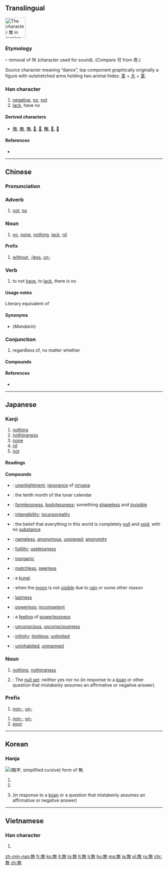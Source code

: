 ==Translingual==
{{stroke order|type=cursive}}
[[Image:無-still.svg|right|frame|65px|The character 無 in cursive script.]]
{{wikipedia}}

===Etymology===
{{Han etyl}}
{{Han simp|舞|f=舛|t=&nbsp;}} – removal of 舛 (character used for sound). (Compare 可 from 奇.)

Source character meaning “dance”, top component graphically originally a figure with outstretched arms holding two animal hides: [[革]] + [[大]] + [[革]].

===Han character===
{{Han char|rn=86|rad=火|as=08|sn=12|four=8033<sub>1</sub>|canj=人廿火 (OTF)}}

# [[negative]], [[no]], [[not]]
# [[lack]], have no

====Derived characters====
* [[㒇]], [[㷻]], [[憮]], [[𠓺]], [[𤏠]], [[𥼣]], [[𨖴]], [[𨶭]]

====References====
* {{Han ref|kx=0673.260|dkj=19113|dj=1081.240|hdz=32211.150|uh=7121|ud=28961|bh=B54C|bd=46412}}

----

==Chinese==
{{zh-forms|s=无}}

===Pronunciation===
{{zh-pron
|m=wú
|c=mou4
|h=
|mn=bû/bô
|w=
|mc=y
|oc=y
|ma=Zh-wú.ogg
|cat=a,adv,n,v,pref,conj,det
}}

===Adverb===
{{zh-adv}}

# [[not]], [[no]]
#: {{zh-usex|無可|can't}}

===Noun===
{{zh-noun}}

# [[no]], [[none]], [[nothing]], [[lack]], [[nil]]
#: {{zh-usex|我 无 求 于 你。|tr=wǒ wú qiú yú nǐ.|I want nothing from you.}}
#: {{zh-usex|從無到有|start from nothing, from scratch}}

====Prefix====
{{zh-pref}}

# [[without]], [[-less]], [[un-]]
#: {{zh-usex|無情|heartless}}
#: {{zh-usex|無理|unreasonable}}
#: {{zh-usex|無邊|unlimited}}

===Verb===
{{zh-verb}}

# {{cx|literary|lang=zh}} to not [[have]], to [[lack]], there is no
#: {{zh-usex|天空 無 雲。|tr=tiānkōng wú yún.|There is no cloud in the sky.}}

====Usage notes====
Literary equivalent of {{zh-l|沒有}}

====Synonyms====
* (''Mandarin'') {{zh-l|沒有}}

===Conjunction===
{{zh-con}}

# regardless of, no matter whether

====Compounds====
{{der5
| {{zh-l|無家可歸}}
| {{zh-l|無神論}}
| {{zh-l|無題}}
| {{zh-l|無所謂}}
| {{zh-l|無我}}
| [[无比]]
| [[无裨]]
| [[无边]]
| [[无柄叶]]
| [[无病呻吟]]
| [[无补]]
| [[无不]]
| [[无猜]]
| [[无才]]
| [[无产阶级]]
| [[无产阶级文化大革命]]
| [[无产阶级专政]]
| [[无产者]]
| [[无常]]
| [[无偿]]
| [[无成]]
| [[无耻]]
| [[无出其右]]
| [[无处存身]]
| [[无从]]
| [[无大无小]]
| [[无道]]
| [[无敌]]
| [[无底]]
| [[无底洞]]
| [[无地自容]]
| [[无的放矢]]
| [[无冬历夏]], [[无冬无夏]]
| [[无动于衷]], [[无动于中]]
| [[无独有偶]]
| [[无度]]
| [[无端]]
| [[无恶不作]]
| [[无法]]
| [[无法无天]]
| [[无方]]
| [[无妨]]
| [[无非]]
| [[无风]]
| [[无风不起浪]]
| [[无缝钢管]]
| [[无干]]
| [[无功受禄]]
| [[无辜]]
| [[无故]]
| [[无怪]]
| [[无关]]
| [[无关宏旨]]
| [[无关紧要]]
| [[无关痛痒]]
| [[无官一身轻]]
| [[无轨电车]]
| [[无害]]
| [[无核]]
| [[无核国家]]
| [[无恒]]
| [[无后]]
| [[无后坐力炮]]
| [[无花果]]
| [[无华]]
| [[无话不说]]
| [[无话可说]]
| [[无机]]
| [[无机肥料]]
| [[无机合成]]
| [[无机化合物]]
| [[无机化学]]
| [[无机酸]]
| [[无机物]]
| [[无机盐]]
| [[无稽]]
| [[无及]]
| [[无几]]
| [[无脊椎动物]]
| [[无计可施]]
| [[无记名投票]]
| [[无际]]
| [[无济于事]]
| [[无家可归]]
| [[无价之宝]]
| [[无坚不摧]]
| [[无间]]
| [[无疆]]
| [[无尽]]
| [[无尽无休]]
| [[无精打采]]
| [[无拘无束]]
| [[无可比拟]]
| [[无可非议]]
| [[无可奉告]]
| [[无可厚非]]
| [[无可讳言]]
| [[无可救药]]
| [[无可奈何]]
| [[无可奈何花落去]]
| [[无可无不可]]
| [[无可争辩]]
| [[无可置疑]]
| [[无孔不人]]
| [[无愧]]
| [[无赖]]
| [[无礼]]
| [[无理]]
| [[无理方程]]
| [[无理根]]
| [[无理函数]]
| [[无理强辩]]
| [[无理取闹]]
| [[无理式]]
| [[无理数]]
| [[无力]]
| [[无立锥之地]]
| [[无量]]
| [[无聊]]
| [[无聊赖]]
| [[无路可走]]
| [[无论]]
| [[无论如何]]
| [[无米之炊]]
| [[无冕之王]]
| [[无名]]
| [[无名氏]]
| [[无名小卒]]
| [[无名英雄]]
| [[无名指]]
| [[无明火]], [[无名火]]
| [[无奈]]
| [[无奈何]]
| [[无能]]
| [[无能为力]]
| [[无匹]]
| [[无期徒刑]]
| [[无奇不有]]
| [[无牵无挂]]
| [[无前]]
| [[无巧不成书]]
| [[无亲无故]]
| [[无情]]
| [[无情无义]]
| [[无穷]]
| [[无穷大]]
| [[无穷无尽]]
| [[无穷小]]
| [[无趣]]
| [[无权]]
| [[无缺]]
| [[无人]]
| [[无人售票]]
| [[无人问津]]
| [[无日]]
| [[无伤大雅]]
| [[无上]]
| [[无涉]]
| [[无神论]]
| [[无声]]
| [[无声片]], [[无声片儿]]
| [[无声无息]]
| [[无声无臭]]
| [[无绳电话]]
| [[无时无刻]]
| [[无视]]
| [[无事不登三宝殿]]
| [[无事忙]]
| [[无事生非]]
| [[无殊]]
| [[无数]]
| [[无双]]
| [[无霜期]]
| [[无私]]
| [[无私有弊]]
| [[无酸硫]]
| [[无算]]
| [[无损]]
| [[无所不包]]
| [[无所不可]]
| [[无所不能]]
| [[无所不为]]
| [[无所不用其极]]
| [[无所不有]]
| [[无所不在]]
| [[无所不知]]
| [[无所措手足]]
| [[无所事事]]
| [[无所适从]]
| [[无所畏惧]]
| [[无所谓]]
| [[无所用心]]
| [[无所作为]]
| [[无他]]
| [[无题]]
| [[无条件]]
| [[无条件刺激]]
| [[无条件反射]]
| [[无痛分娩]]
| [[无头案]]
| [[无往不利]]
| [[无往不胜]]
| [[无妄之灾]]
| [[无望]]
| [[无微不至]]
| [[无为]]
| [[无味]]
| [[无畏]]
| [[无谓]]
| [[无我]]
| [[无…无…]]
| [[无物]]
| [[无误]]
| [[无息贷款]]
| [[无隙可乘]]
| [[无瑕]]
| [[无暇]]
| [[无下箸处]]
| [[无限]]
| [[无限大]]
| [[无限公司]]
| [[无限期]]
| [[无限小]]
| [[无线电]]
| [[无线电报]]
| [[无线电波]]
| [[无线电传真]]
| [[无线电电子学]]
| [[无线电发射机]]
| [[无线电话]]
| [[无线电视]]
| [[无线电收音机]]
| [[无线电台]]
| [[无线电通信]]
| [[无效]]
| [[无邪]]
| [[无懈可击]]
| [[无心]]
| [[无形]]
| [[无形中]]
| [[无形资本]]
| [[无性]]
| [[无性生殖]]
| [[无性杂交]]
| [[无休止]]
| [[无须]], [[无需]]
| [[无涯]]
| [[无烟火药]]
| [[无烟煤]]
| [[无言以对]]
| [[无恙]]
| [[无业]]
| [[无业游民]]
| [[无依无靠]]
| [[无遗]]
| [[无疑]]
| [[无以复加]]
| [[无异]]
| [[无益]]
| [[无意]]
| [[无意识]]
| [[无垠]]
| [[无影灯]]
| [[无影无踪]]
| [[无用]]
| [[无用功]]
| [[无忧无虑]]
| [[无余]]
| [[无与伦比]]
| [[无冤无仇]]
| [[无援]]
| [[无缘]]
| [[无缘无故]]
| [[无债一身轻]]
| [[无政府主义]]
| [[无知]]
| [[无止境]]
| [[无中生有]]
| [[无助于]]
| [[无着]]
| [[无子果实]]
| [[无足轻重]]
| [[无阻]]
| [[无罪]]
| [[无坐力炮]]
| [[无源之水，无本之木]]
}}

====References====
* {{thcwd|8589}}

----

==Japanese==

===Kanji===
{{ja-kanji|grade=4|rs=火08}}

# [[nothing]]
# [[nothingness]]
# [[none]]
# [[nil]]
# [[not]]

====Readings====
{{ja-readings
|goon=[[む]] (mu)
|kanon=[[ぶ]] (bu)
|toon=[[も]] (mo)
|kun=[[ない|な.い]] ([[無い]], na.i)
}}

====Compounds====
{{der-top|Compounds}}
* {{ja-r|無明|むみょう}}: [[unenlightment]]; [[ignorance]] of [[nirvana]]
* {{ja-r|神無月|かんなづき}}: {{qualifier|archaic}} the tenth month of the lunar calendar
* {{ja-r|無形|むぎょう}}: [[formlessness]], [[bodylessness]]; something [[shapeless]] and [[invisible]]
* {{ja-r|無形|むけい}}: [[intangibility]]; [[incorporeality]]
* {{ja-r|無見|むけん}}: the belief that everything in this world is completely [[null]] and [[void]], with no [[substance]]
* {{ja-r|無名|むめい}}: [[nameless]], [[anonymous]], [[unsigned]]; [[anonymity]]
* {{ja-r|無用|むよう}}: [[futility]]; [[uselessness]]
* {{ja-r|無機|むき}}: [[inorganic]]
{{der-mid}}
* {{ja-r|無双|むそう}}: [[matchless]], [[peerless]]
* {{ja-r|苦無|くない}}: a [[kunai#Japanese|kunai]]
* {{ja-r|無月|むげつ}}: when the [[moon]] is not [[visible]] due to [[rain]] or some other reason
* {{ja-r|無精|ぶしょう}}: [[laziness]]
* {{ja-r|無力|むりょく}}: [[powerless]]; [[incompetent]]
* {{ja-r|無力感|むりょくかん}}: a [[feeling]] of [[powerlessness]]
* {{ja-r|無意識|むいしき}}: [[unconscious]], [[unconsciousness]]
* {{ja-r|無限|むげん}}: [[infinity]]; [[limitless]]; [[unlimited]]
* {{ja-r|無人|ぶにん}}: [[uninhabited]], [[unmanned]]
{{der-bottom}}

{{ja-kanjitab|yomi=o|む}}

===Noun===
{{ja-noun|む}}

# [[nothing]], [[nothingness]]
# {{context|Buddhism|lang=ja|sort=む}}: The [[null set]]: neither yes nor no (in response to a [[koan]] or other question that mistakenly assumes an affirmative or negative answer).

===Prefix===
{{ja-pos|む|prefix}}

# [[non-]], [[un-]]

{{ja-pos|ぶ|prefix}}

# [[non-]], [[un-]]
# [[poor]]

----

==Korean==

===Hanja===
[[File:Eopseul mu yakja.png|thumb|{{w|Yakja}} ([[略字#Korean|略字]], simplified cursive) form of 無.]]
{{ko-hanja|hangeul=무|eumhun=|rv=mu|mr=mu|y=mu}}

# {{ko-inline|무|mu|[[nothing]]}}
# {{ko-inline|무|mu|no}}
# {{context|Buddhism|lang=ko}} {{ko-inline|무|mu|neither yes nor no}} (in response to a [[koan]] or a question that mistakenly assumes an affirmative or negative answer)

----

==Vietnamese==

===Han character===
{{vi-hantu|[[vô]], [[mô]], [[thủy]]|rs=火08}}

# {{defn|lang=vi|sort=火08}}

[[zh-min-nan:無]]
[[fr:無]]
[[ko:無]]
[[it:無]]
[[lo:無]]
[[lt:無]]
[[li:無]]
[[hu:無]]
[[mg:無]]
[[ja:無]]
[[pl:無]]
[[ru:無]]
[[chr:無]]
[[zh:無]]
